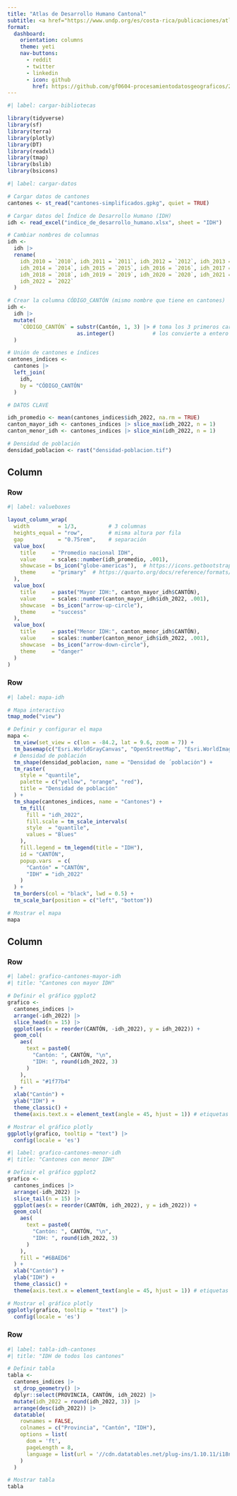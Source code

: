 ---
title: "Atlas de Desarrollo Humano Cantonal"
subtitle: <a href="https://www.undp.org/es/costa-rica/publicaciones/atlas-de-desarrollo-humano-cantonal-2024">Fuente - PNUD</a>
format: 
  dashboard:
    orientation: columns
    theme: yeti
    nav-buttons: 
      - reddit
      - twitter
      - linkedin
      - icon: github
        href: https://github.com/gf0604-procesamientodatosgeograficos/2025-i-atlas-desarrollo-humano
---

```{r}
#| label: cargar-bibliotecas

library(tidyverse)
library(sf)
library(terra)
library(plotly)
library(DT)
library(readxl)
library(tmap)
library(bslib)
library(bsicons)
```

```{r}
#| label: cargar-datos

# Cargar datos de cantones
cantones <- st_read("cantones-simplificados.gpkg", quiet = TRUE)

# Cargar datos del Índice de Desarrollo Humano (IDH)
idh <- read_excel("indice_de_desarrollo_humano.xlsx", sheet = "IDH")

# Cambiar nombres de columnas
idh <-
  idh |>
  rename(
    idh_2010 = `2010`, idh_2011 = `2011`, idh_2012 = `2012`, idh_2013 = `2013`,
    idh_2014 = `2014`, idh_2015 = `2015`, idh_2016 = `2016`, idh_2017 = `2017`,
    idh_2018 = `2018`, idh_2019 = `2019`, idh_2020 = `2020`, idh_2021 = `2021`,
    idh_2022 = `2022`
  )

# Crear la columna CÓDIGO_CANTÓN (mismo nombre que tiene en cantones)
idh <- 
  idh |>
  mutate(
    `CÓDIGO_CANTÓN` = substr(Cantón, 1, 3) |> # toma los 3 primeros caracteres
                      as.integer()            # los convierte a entero
  )

# Unión de cantones e índices
cantones_indices <-
  cantones |>
  left_join(
    idh,
    by = "CÓDIGO_CANTÓN"
  )

# DATOS CLAVE

idh_promedio <- mean(cantones_indices$idh_2022, na.rm = TRUE)
canton_mayor_idh <- cantones_indices |> slice_max(idh_2022, n = 1)
canton_menor_idh <- cantones_indices |> slice_min(idh_2022, n = 1)

# Densidad de población
densidad_poblacion <- rast("densidad-poblacion.tif")
```

## Column {width=50%}

### Row {height=30%}

```{r}
#| label: valueboxes

layout_column_wrap(
  width         = 1/3,          # 3 columnas
  heights_equal = "row",        # misma altura por fila
  gap           = "0.75rem",    # separación
  value_box(
    title     = "Promedio nacional IDH",
    value     = scales::number(idh_promedio, .001),
    showcase = bs_icon("globe-americas"),  # https://icons.getbootstrap.com/
    theme     = "primary"  # https://quarto.org/docs/reference/formats/dashboard.html
  ),
  value_box(
    title     = paste("Mayor IDH:", canton_mayor_idh$CANTÓN),
    value     = scales::number(canton_mayor_idh$idh_2022, .001),
    showcase  = bs_icon("arrow-up-circle"),
    theme     = "success"
  ),
  value_box(
    title     = paste("Menor IDH:", canton_menor_idh$CANTÓN),
    value     = scales::number(canton_menor_idh$idh_2022, .001),
    showcase  = bs_icon("arrow-down-circle"),
    theme     = "danger"
  )
)
```

### Row {height=70%}

```{r}
#| label: mapa-idh

# Mapa interactivo
tmap_mode("view")

# Definir y configurar el mapa
mapa <-
  tm_view(set_view = c(lon = -84.2, lat = 9.6, zoom = 7)) +
  tm_basemap(c("Esri.WorldGrayCanvas", "OpenStreetMap", "Esri.WorldImagery")) +
  # Densidad de población
  tm_shape(densidad_poblacion, name = "Densidad de ´población") +
  tm_raster(
    style = "quantile",
    palette = c("yellow", "orange", "red"), 
    title = "Densidad de población"
  ) +
  tm_shape(cantones_indices, name = "Cantones") +
    tm_fill(
      fill = "idh_2022",
      fill.scale = tm_scale_intervals(
      style  = "quantile",
      values = "Blues"
    ),
    fill.legend = tm_legend(title = "IDH"),
    id = "CANTÓN",
    popup.vars  = c(
      "Cantón" = "CANTÓN",
      "IDH" = "idh_2022"
    )
  ) +
  tm_borders(col = "black", lwd = 0.5) +
  tm_scale_bar(position = c("left", "bottom"))

# Mostrar el mapa
mapa
```

## Column {width=50%}

### Row {.tabset}

```{r}
#| label: grafico-cantones-mayor-idh
#| title: "Cantones con mayor IDH"

# Definir el gráfico ggplot2
grafico <-
  cantones_indices |>
  arrange(-idh_2022) |>
  slice_head(n = 15) |>
  ggplot(aes(x = reorder(CANTÓN, -idh_2022), y = idh_2022)) +
  geom_col(
    aes(
      text = paste0(
        "Cantón: ", CANTÓN, "\n",
        "IDH: ", round(idh_2022, 3)
      )
    ),
    fill = "#1f77b4"
  ) +
  xlab("Cantón") +
  ylab("IDH") +
  theme_classic() +
  theme(axis.text.x = element_text(angle = 45, hjust = 1)) # etiquetas a 45°

# Mostrar el gráfico plotly
ggplotly(grafico, tooltip = "text") |> 
  config(locale = 'es')
```

```{r}
#| label: grafico-cantones-menor-idh
#| title: "Cantones con menor IDH"

# Definir el gráfico ggplot2
grafico <-
  cantones_indices |>
  arrange(-idh_2022) |>
  slice_tail(n = 15) |>
  ggplot(aes(x = reorder(CANTÓN, idh_2022), y = idh_2022)) +
  geom_col(
    aes(
      text = paste0(
        "Cantón: ", CANTÓN, "\n",
        "IDH: ", round(idh_2022, 3)
      )
    ),
    fill = "#6BAED6"
  ) +
  xlab("Cantón") +
  ylab("IDH") +
  theme_classic() +
  theme(axis.text.x = element_text(angle = 45, hjust = 1)) # etiquetas a 45°

# Mostrar el gráfico plotly
ggplotly(grafico, tooltip = "text") |> 
  config(locale = 'es')
```

### Row

```{r}
#| label: tabla-idh-cantones
#| title: "IDH de todos los cantones"

# Definir tabla
tabla <-
  cantones_indices |>
  st_drop_geometry() |>
  dplyr::select(PROVINCIA, CANTÓN, idh_2022) |>
  mutate(idh_2022 = round(idh_2022, 3)) |>
  arrange(desc(idh_2022)) |>                 
  datatable(
    rownames = FALSE,
    colnames = c("Provincia", "Cantón", "IDH"),
    options = list(                 
      dom = 'ft',
      pageLength = 8,
      language = list(url = '//cdn.datatables.net/plug-ins/1.10.11/i18n/Spanish.json')
    )    
  )

# Mostrar tabla
tabla
```


